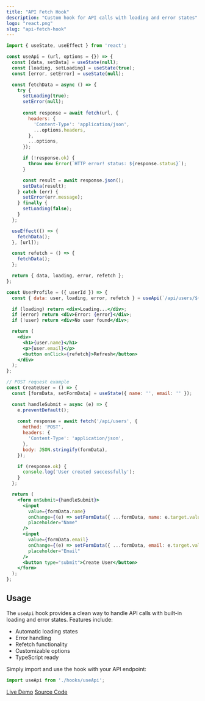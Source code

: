 ```yaml
---
title: "API Fetch Hook"
description: "Custom hook for API calls with loading and error states"
logo: "react.png"
slug: "api-fetch-hook"
---
```


```jsx
import { useState, useEffect } from 'react';

const useApi = (url, options = {}) => {
  const [data, setData] = useState(null);
  const [loading, setLoading] = useState(true);
  const [error, setError] = useState(null);

  const fetchData = async () => {
    try {
      setLoading(true);
      setError(null);
      
      const response = await fetch(url, {
        headers: {
          'Content-Type': 'application/json',
          ...options.headers,
        },
        ...options,
      });

      if (!response.ok) {
        throw new Error(`HTTP error! status: ${response.status}`);
      }

      const result = await response.json();
      setData(result);
    } catch (err) {
      setError(err.message);
    } finally {
      setLoading(false);
    }
  };

  useEffect(() => {
    fetchData();
  }, [url]);

  const refetch = () => {
    fetchData();
  };

  return { data, loading, error, refetch };
};
```

```jsx
const UserProfile = ({ userId }) => {
  const { data: user, loading, error, refetch } = useApi(`/api/users/${userId}`);

  if (loading) return <div>Loading...</div>;
  if (error) return <div>Error: {error}</div>;
  if (!user) return <div>No user found</div>;

  return (
    <div>
      <h1>{user.name}</h1>
      <p>{user.email}</p>
      <button onClick={refetch}>Refresh</button>
    </div>
  );
};
```

```jsx
// POST request example
const CreateUser = () => {
  const [formData, setFormData] = useState({ name: '', email: '' });

  const handleSubmit = async (e) => {
    e.preventDefault();
    
    const response = await fetch('/api/users', {
      method: 'POST',
      headers: {
        'Content-Type': 'application/json',
      },
      body: JSON.stringify(formData),
    });

    if (response.ok) {
      console.log('User created successfully');
    }
  };

  return (
    <form onSubmit={handleSubmit}>
      <input
        value={formData.name}
        onChange={(e) => setFormData({ ...formData, name: e.target.value })}
        placeholder="Name"
      />
      <input
        value={formData.email}
        onChange={(e) => setFormData({ ...formData, email: e.target.value })}
        placeholder="Email"
      />
      <button type="submit">Create User</button>
    </form>
  );
};
```

## Usage

The `useApi` hook provides a clean way to handle API calls with built-in loading and error states. Features include:

- Automatic loading states
- Error handling
- Refetch functionality
- Customizable options
- TypeScript ready

Simply import and use the hook with your API endpoint:

```jsx
import useApi from './hooks/useApi';
```

[Live Demo](https://codesandbox.io/s/api-hook-example)
[Source Code](https://github.com/example/api-hook)
